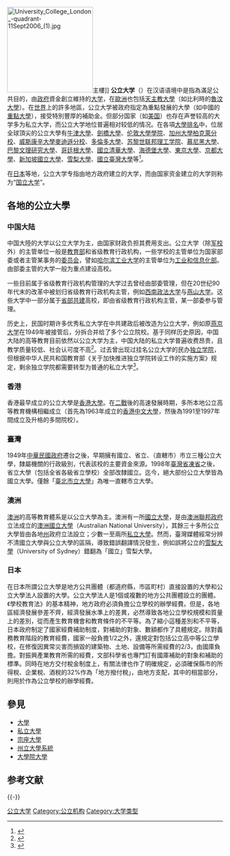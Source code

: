 {{Refimprove|time=2019-01-20T14:18:32+00:00}}
[[File:University_College_London_-quadrant-11Sept2006_(1).jpg|200px]]主樓]]
'''公立大学'''（{{lang-en|'''public university'''}}）在汉语语境中是指為滿足公共目的，由[[政府|政府]]資金創立維持的[[大学|大学]]，在[[歐洲|歐洲]]也包括[[天主教大學|天主教大學]]（如比利時的[[魯汶大學|魯汶大學]]）。在[[世界|世界]]上的許多地區，公立大学被政府指定為重點發展的大學（如中國的[[重點大學|重點大學]]），接受特別豐厚的補助金。但部分国家（如[[美国|美国]]）也存在声誉较高的大学多为私立大学，而公立大学地位普遍相对较低的情况。在各項[[大學排名|大學排名]]中，位居全球頂尖的公立大學有[[牛津大學|牛津大學]]、[[劍橋大學|劍橋大學]]、[[伦敦大學學院|伦敦大學學院]]、[[加州大學柏克萊分校|加州大學柏克萊分校]]、[[威斯康辛大學麥迪遜分校|威斯康辛大學麥迪遜分校]]、[[多倫多大學|多倫多大學]]、[[苏黎世联邦理工学院|苏黎世联邦理工学院]]、[[慕尼黑大學|慕尼黑大學]]、[[巴黎文理研究大學|巴黎文理研究大學]]、[[哥廷根大學|哥廷根大學]]、[[國立清華大學|國立清華大學]]、[[海德堡大學|海德堡大學]]、[[東京大學|東京大學]]、[[京都大學|京都大學]]、[[新加坡國立大學|新加坡國立大學]]、[[雪梨大學|雪梨大學]]、[[國立臺灣大學|國立臺灣大學]]等<ref>{{cite web|url=https://www.topuniversities.com/university-rankings/world-university-rankings/2021|title=QS World University Rankings 2021|author=|accessdate=2019-01-20|date=2015-04-13|website=Quacquarelli Symonds (QS)|archive-date=2015-10-15|archive-url=https://web.archive.org/web/20151015215840/https://www.topuniversities.com/university-rankings/world-university-rankings/2021|dead-url=no}}{{en}}</ref>。

在[[日本|日本]]等地，公立大学专指由地方政府建立的大学，而由国家资金建立的大学则称为“[[国立大学|国立大学]]”。

==各地的公立大學==
=== 中国大陆 ===
中国大陸的大学以公立大学为主，由国家财政负担其费用支出。公立大学（除[[军校|军校]]外）的主管单位一般是[[中华人民共和国教育部|教育部]]和省级教育行政机构，一些学校的主管单位为国家部委或者主管某事务的[[委员会|委员会]]，譬如[[哈尔滨工业大学|哈尔滨工业大学]]的主管单位为[[工业和信息化部|工业和信息化部]]。由部委主管的大学一般为重点建设高校。

一些目前属于省级教育行政机构管理的大学过去曾经由部委管理，但在20世纪90年代末的改革中被划归省级教育行政机构主管，例如[[西南政法大学|西南政法大学]]与[[燕山大学|燕山大学]]。这些大学中一部分属于[[省部共建|省部共建]]高校，即由省级教育行政机构主管，某一部委参与管理。

历史上，民国时期许多优秀私立大学在中共建政后被改造为公立大学，例如原[[燕京大学|燕京大学]]在1949年被接管后，分拆合并给了多个公立院校。基于同样历史原因，中国大陆的高等教育目前依然以公立大学为主，中国大陆的私立大学普遍收费昂贵，且教学质量较低、社会认可度不高<ref>{{cite web|url=https://news.sciencenet.cn/htmlnews/2008/10/212408.html|title=俞敏洪：中国还没有真正意义的私立大学|website=科学网|access-date=2022-04-06|archive-date=2014-04-08|archive-url=https://web.archive.org/web/20140408034747/http://news.sciencenet.cn/htmlnews/2008/10/212408.html}}</ref>。过去曾出现过挂名公立大学的民办[[独立学院|独立学院]]，但根据中华人民共和国教育部《关于加快推进独立学院转设工作的实施方案》规定，剩余独立学院都需要转型为普通的私立大学<ref>{{cite web|url=https://edu.sina.com.cn/gaokao/2020-06-03/doc-iircuyvi6469032.shtml|title=民办、三本、野鸡大学？独立学院饱受争议终落幕|website=新浪教育}}</ref>。

=== 香港===
{{Main|香港專上教育#法定院校}}

香港最早成立的公立大學是[[香港大學|香港大學]]。在[[第二次世界大戰|二戰]]後的高速發展時期，多所本地公立高等教育機構相繼成立（首先為1963年成立的[[香港中文大學|香港中文大學]]，然後為1991至1997年間成立及升格的多間院校）。

=== 臺灣 ===
{{Main|國立大學}}

1949年[[中華民國政府|中華民國政府]]遷台之後，早期擁有國立、省立、（直轄市）市立三種公立大學，隸屬機關的行政級別，代表該校的主要資金來源。1998年[[台灣省政府功能業務與組織調整|臺灣省凍省]]之後，省立大學（包括全省各級省立學校）全部改隸國立。迄今，絕大部份公立大學皆為國立大學。僅餘「[[臺北市立大學|臺北市立大學]]」為唯一直轄市立大學。

=== 澳洲 ===
[[澳洲|澳洲]]的高等教育體系是以公立大學為主。澳洲有一所[[國立大學|國立大學]]，是由[[澳大利亚政府|澳洲聯邦政府]]立法成立的[[澳洲國立大學|澳洲國立大學]]（Australian National University），其餘三十多所公立大學皆由各地[[州|州]]政府立法設立；少數一至兩所[[私立大學|私立大學]]。然而，臺灣媒體經常分辨不清國立大學與公立大學的區隔，導致錯誤翻譯情況發生，例如誤將公立的[[雪梨大學|雪梨大學]]（University of Sydney）錯翻為「國立」雪梨大學。

=== 日本 ===
在日本所謂公立大學是地方公共團體（都道府縣，市區町村）直接設置的大學和公立大學法人設置的大學。公立大學法人是1個或複數的地方公共團體設立的團體。《學校教育法》的基本精神，地方政府必須負擔公立學校的辦學經費。但是，各地區經濟發展參差不齊，經濟發展水準上的差異，必然導致各地公立學校規模和質量上的差別，從而產生教育機會和教育條件的不平等。為了縮小這種差別和不平等，日本政府制定了國家經費補助制度，對補助的對象、數額都作了具體規定。除對義務教育階段的教育經費，國家一般負擔1/2之外，還規定對包括公立高中等公立學校，在修復因異常災害而損毀的建築物、土地、設備等所需經費的2/3，由國庫負擔。對振興產業教育所需的經費，文部科學省也專門訂有國庫補助的對象和補助的標準。同時在地方交付稅金制度上，有關法律也作了明確規定，必須確保縣市的所得稅、企業稅、酒稅的32%作為「地方撥付稅」，由地方支配，其中的相當部分，則用於作為公立學校的辦學經費。

== 參見 ==
* [[大學|大學]]
* [[私立大學|私立大學]]
* [[宗座大學|宗座大學]]
* [[州立大學系統|州立大學系統]]
* [[大學院大學|大學院大學]]

== 参考文献 ==
{{Reflist}}

{{-}}
{{Authority control}}

[[Category:公立大学|]]
[[Category:公立机构|Category:公立机构]]
[[Category:大学类型|Category:大学类型]]